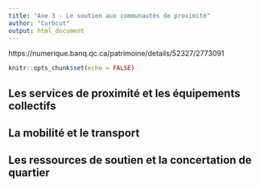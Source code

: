```yaml
---
title: "Axe 3 - Le soutien aux communautés de proximité"
author: "Curbcut"
output: html_document
---
```


https://numerique.banq.qc.ca/patrimoine/details/52327/2773091

```r
knitr::opts_chunk$set(echo = FALSE)
```

## Les services de proximité et les équipements collectifs 

## La mobilité et le transport

## Les ressources de soutien et la concertation de quartier